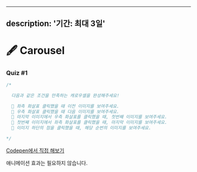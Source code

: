
---
description: '기간: 최대 3일'
---

# 🖋  Carousel

### Quiz #1

```javascript
/*

  다음과 같은 조건을 만족하는 캐로우셀을 완성해주세요!

  📌 좌측 화살표 클릭했을 때 이전 이미지를 보여주세요.
  📌 우측 화살표 클릭했을 때 다음 이미지를 보여주세요.
  📌 마지막 이미지에서 우측 화살표를 클릭했을 때, 첫번째 이미지를 보여주세요.
  📌 첫번째 이미지에서 좌측 화살표를 클릭했을 때, 마지막 이미지를 보여주세요.
  📌 이미지 하단의 점을 클릭했을 때, 해당 순번의 이미지를 보여주세요.

*/
```

[Codepen에서 직접 해보기](https://codepen.io/vanillacoding/pen/ZEaBwyO)



<Callout type="warning" emoji="⚠️">
애니메이션 효과는 필요하지 않습니다.
</Callout>